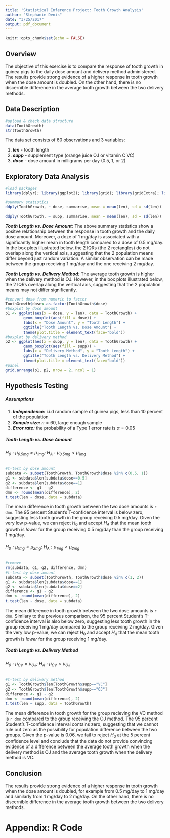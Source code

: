 ```yaml
---
title: 'Statistical Inference Project: Tooth Growth Analysis'
author: "Stephanie Denis"
date: "3/25/2017"
output: pdf_document
---
```


```r
knitr::opts_chunk$set(echo = FALSE)
```

## Overview
The objective of this exercise is to compare the response of tooth growth in guinea pigs to the daily dose amount and delivery method administered. The results provide strong evidence of a higher response in tooth growth when the dose amount is doubled. On the other hand, there is no discernible difference in the average tooth growth between the two delivery methods. 

## Data Description
```r
#upload & check data structure 
data(ToothGrowth)
str(ToothGrowth)
```

The data set consists of 60 observations and 3 variables:

1. **_len_** - tooth length 
2. **_supp_** - supplement type (orange juice OJ or vitamin C VC)
3. **_dose_** - dose amount in milligrams per day (0.5, 1, or 2)

## Exploratory Data Analysis
```r
#load packages
library(dplyr); library(ggplot2); library(grid); library(gridExtra); library(plyr)
```

```r
#summary statistics
ddply(ToothGrowth, ~ dose, summarise, mean = mean(len), sd = sd(len))
```

```r
ddply(ToothGrowth, ~ supp, summarise, mean = mean(len), sd = sd(len))
```

**_Tooth Length vs. Dose Amount:_** The above summary statistics show a positve relationship between the response in tooth growth and the daily dose amount. Moreover, a doze of 1 mg/day is associated with a significantly higher mean in tooth length compared to a dose of 0.5 mg/day. In the box plots illustrated below, the 2 IQRs (the 2 rectangles) do not overlap along the vertical axis, suggesting that the 2 population means differ beyond just random variation. A similar observation can be made between the group receiving 1 mg/day and the one receiving 2 mg/day.

**_Tooth Length vs. Delivery Method:_** The average tooth growth is higher when the delivery method is OJ. However, in the box plots illustrated below, the 2 IQRs overlap along the vertical axis, suggesting that the 2 population means may not differ significantly. 

```r
#convert dose from numeric to factor
ToothGrowth$dose<-as.factor(ToothGrowth$dose)
#boxplot by dose amount
p1 <- ggplot(aes(x = dose, y = len), data = ToothGrowth) + 
        geom_boxplot(aes(fill = dose)) + 
        labs(x = "Dose Amount", y = "Tooth Length") + 
        ggtitle("Tooth Length vs. Dose Amount") +
        theme(plot.title = element_text(face="bold"))
#boxplot by delivery method
p2 <- ggplot(aes(x = supp, y = len), data = ToothGrowth) + 
        geom_boxplot(aes(fill = supp)) + 
        labs(x = "Delivery Method", y = "Tooth Length") + 
        ggtitle("Tooth Length vs. Delivery Method") +
        theme(plot.title = element_text(face="bold"))
#panel
grid.arrange(p1, p2, nrow = 2, ncol = 1)
```

## Hypothesis Testing
##### Assumptions
1. **_Independence:_** i.i.d random sample of guinea pigs, less than 10 percent of the population
2. **_Sample size:_** $n = 60$, large enough sample
3. **_Error rate:_** the probability of a Type 1 error rate is $\alpha = 0.05$ 

##### Tooth Length vs. Dose Amount
###### $H_0: \mu_{0.5mg} = \mu_{1mg}$; $H_A: \mu_{0.5mg} < \mu_{1mg}$
```r
#t-test by dose amount
subdata <- subset(ToothGrowth, ToothGrowth$dose %in% c(0.5, 1))
g1 <- subdata$len[subdata$dose==0.5]
g2 <- subdata$len[subdata$dose==1]
difference <- g1 - g2
dmn <- round(mean(difference), 2)
t.test(len ~ dose, data = subdata)
```

The mean difference in tooth growth between the two dose amounts is `r dmn`. The 95 percent Student's T-confidence interval is below zero, suggesting less tooth growth in the group receiving 0.5 mg/day. Given the very low p-value, we can reject $H_0$ and accept $H_A$ that the mean tooth growth is *lower* for the group receiving 0.5 mg/day than the group receiving 1 mg/day.

###### $H_0: \mu_{1mg} = \mu_{2mg}$; $H_A: \mu_{1mg} < \mu_{2mg}$
```r
#remove
rm(subdata, g1, g2, difference, dmn)
#t-test by dose amount
subdata <- subset(ToothGrowth, ToothGrowth$dose %in% c(1, 2))
g1 <- subdata$len[subdata$dose==1]
g2 <- subdata$len[subdata$dose==2]
difference <- g1 - g2
dmn <- round(mean(difference), 2)
t.test(len ~ dose, data = subdata)
```

The mean difference in tooth growth between the two dose amounts is `r dmn`. Similary to the previous comparison, the 95 percent Student's T-confidence interval is also below zero, suggesting less tooth growth in the group receiving 1 mg/day compared to the group receiving 2 mg/day. Given the very low p-value, we can reject $H_0$ and accept $H_A$ that the mean tooth growth is *lower* for the group receiving 1 mg/day.

##### Tooth Length vs. Delivery Method
###### $H_0: \mu_{CV} = \mu_{OJ}$; $H_A: \mu_{CV} < \mu_{OJ}$
```r
#t-test by delivery method
g1 <- ToothGrowth$len[ToothGrowth$supp=="VC"]
g2 <- ToothGrowth$len[ToothGrowth$supp=="OJ"]
difference <- g1 - g2
dmn <- round(mean(difference), 2)
t.test(len ~ supp, data = ToothGrowth)
```

The mean difference in tooth growth for the group recieving the VC method is `r dmn` compared to the group receiving the OJ method. The 95 percent Student's T-confidence interval contains zero, suggesting that we cannot rule out zero as the possibility for population difference between the two groups. Given the p-value is 0.06, we fail to reject $H_0$ at the 5 percent confidence level and conclude that the data do not provide convincing evidence of a difference between the average tooth growth when the delivery method is OJ and the average tooth growth when the delivery method is VC.

## Conclusion
The results provide strong evidence of a higher response in tooth growth when the dose amount is doubled, for example from 0.5 mg/day to 1 mg/day and similarly from 1 mg/day to 2 mg/day. On the other hand, there is no discernible difference in the average tooth growth between the two delivery methods.

\newpage

# Appendix: R Code

```r
```

```r
```

```r
```

```r
```

```r
```

```r
```

```r
```

```r
```
